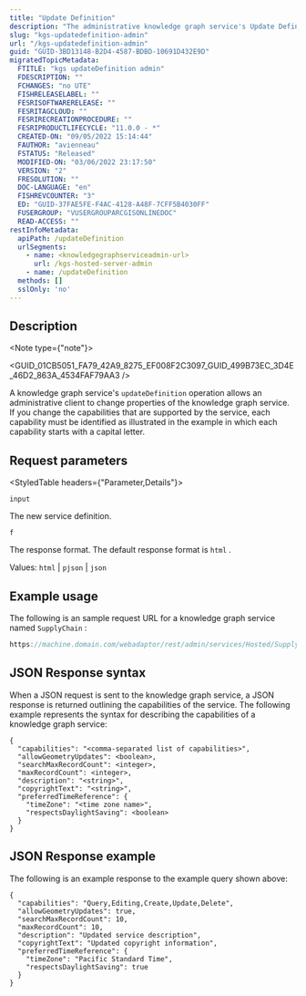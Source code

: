 ```yaml
---
title: "Update Definition"
description: "The administrative knowledge graph service's Update Definition operation allows you to change the service's parameters."
slug: "kgs-updatedefinition-admin"
url: "/kgs-updatedefinition-admin"
guid: "GUID-3BD13148-B2D4-4587-BDBD-10691D432E9D"
migratedTopicMetadata:
  FTITLE: "kgs updateDefinition admin"
  FDESCRIPTION: ""
  FCHANGES: "no UTE"
  FISHRELEASELABEL: ""
  FESRISOFTWARERELEASE: ""
  FESRITAGCLOUD: ""
  FESRIRECREATIONPROCEDURE: ""
  FESRIPRODUCTLIFECYCLE: "11.0.0 - *"
  CREATED-ON: "09/05/2022 15:14:44"
  FAUTHOR: "avienneau"
  FSTATUS: "Released"
  MODIFIED-ON: "03/06/2022 23:17:50"
  VERSION: "2"
  FRESOLUTION: ""
  DOC-LANGUAGE: "en"
  FISHREVCOUNTER: "3"
  ED: "GUID-37FAE5FE-F4AC-4128-A48F-7CFF5B4030FF"
  FUSERGROUP: "VUSERGROUPARCGISONLINEDOC"
  READ-ACCESS: ""
restInfoMetadata:
  apiPath: /updateDefinition
  urlSegments:
    - name: <knowledgegraphserviceadmin-url>
      url: /kgs-hosted-server-admin
    - name: /updateDefinition
  methods: []
  sslOnly: 'no'
---
```



## Description

<Note type={"note"}>

<GUID_01CB5051_FA79_42A9_8275_EF008F2C3097_GUID_499B73EC_3D4E_46D2_863A_4534FAF79AA3 />

</Note>

A knowledge graph service's `updateDefinition`  operation allows an administrative client to change properties of the knowledge graph service. If you change the capabilities that are supported by the service, each capability must be identified as illustrated in the example in which each capability starts with a capital letter.

##  Request parameters

<StyledTable headers={"Parameter,Details"}>

<StyledTableRow>

<StyledTableCell cellStyle="markdown">

`input` 

</StyledTableCell>

<StyledTableCell cellStyle="markdown">

The new service definition.

</StyledTableCell>

</StyledTableRow>

<StyledTableRow>

<StyledTableCell cellStyle="markdown">

`f` 

</StyledTableCell>

<StyledTableCell cellStyle="markdown">

The response format. The default response format is `html` .

Values: `html`  \| `pjson`  \| `json` 

</StyledTableCell>

</StyledTableRow>

</StyledTable>

## Example usage

The following is an sample request URL for a knowledge graph service named `SupplyChain` :

```javascript
https://machine.domain.com/webadaptor/rest/admin/services/Hosted/SupplyChain/KnowledgeGraphServer/updateDefinition?f=json
```

 

## JSON Response syntax

When a JSON request is sent to the knowledge graph service, a JSON response is returned outlining the capabilities of the service. The following example represents the syntax for describing the capabilities of a knowledge graph service:

```other
{
  "capabilities": "<comma-separated list of capabilities>",
  "allowGeometryUpdates": <boolean>,
  "searchMaxRecordCount": <integer>,
  "maxRecordCount": <integer>,
  "description": "<string>",
  "copyrightText": "<string>",
  "preferredTimeReference": {
    "timeZone": "<time zone name>", 
    "respectsDaylightSaving": <boolean>
  }
}
```

 

## JSON Response example

The following is an example response to the example query shown above:

```other
{
  "capabilities": "Query,Editing,Create,Update,Delete",
  "allowGeometryUpdates": true,
  "searchMaxRecordCount": 10,
  "maxRecordCount": 10,
  "description": "Updated service description",
  "copyrightText": "Updated copyright information",
  "preferredTimeReference": {
    "timeZone": "Pacific Standard Time", 
    "respectsDaylightSaving": true
  }
}
```

 
